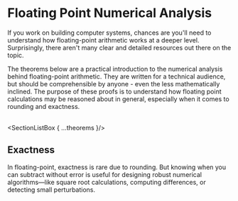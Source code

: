 
# Floating Point Numerical Analysis

If you work on building computer systems, chances are you'll need to understand how floating-point arithmetic works at a deeper level. Surprisingly, there aren't many clear and detailed resources out there on the topic. 

The theorems below are a practical introduction to the numerical analysis behind floating-point arithmetic. They are written for a technical audience, but should be comprehensible by anyone - even the less mathematically inclined. The purpose of these proofs is to understand how floating point calculations may be reasoned about in general, especially when it comes to rounding and exactness.

<br/> <SectionListBox { ...theorems }/>

## Exactness

In floating-point, exactness is rare due to rounding. But knowing when you can subtract without error is useful for designing robust numerical algorithms—like square root calculations, computing differences, or detecting small perturbations.
